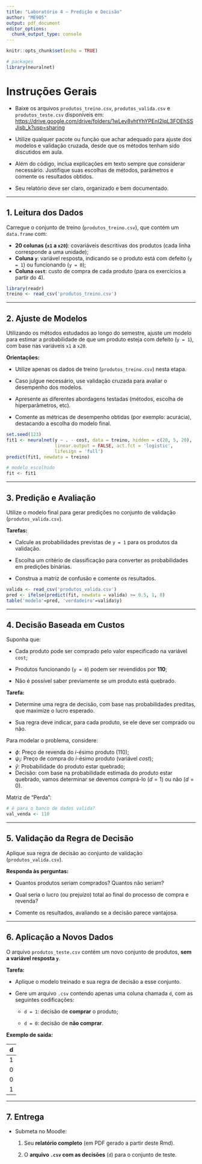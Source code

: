 ---
title: "Laboratório 4 – Predição e Decisão"
author: "ME905"
output: pdf_document
editor_options: 
  chunk_output_type: console
---

```{r setup, include=FALSE}
knitr::opts_chunk$set(echo = TRUE)

# packages
library(neuralnet)
```

# Instruções Gerais

- Baixe os arquivos `produtos_treino.csv`, `produtos_valida.csv` e `produtos_teste.csv` disponíveis em:  
[https://drive.google.com/drive/folders/1wLey8vhtYhYPEnI2lqL3FOEhSSJisb_k?usp=sharing](https://drive.google.com/drive/folders/1wLey8vhtYhYPEnI2lqL3FOEhSSJisb_k?usp=sharing)

- Utilize qualquer pacote ou função que achar adequado para ajuste dos modelos e validação cruzada, desde que os métodos tenham sido discutidos em aula.

- Além do código, inclua explicações em texto sempre que considerar necessário. Justifique suas escolhas de métodos, parâmetros e comente os resultados obtidos.

- Seu relatório deve ser claro, organizado e bem documentado.

---

## 1. Leitura dos Dados

Carregue o conjunto de treino (`produtos_treino.csv`), que contém um `data.frame` com:

- **20 colunas (`x1` a `x20`)**: covariáveis descritivas dos produtos (cada linha corresponde a uma unidade);
- **Coluna `y`**: variável resposta, indicando se o produto está com defeito (`y = 1`) ou funcionando (`y = 0`);
- **Coluna `cost`**: custo de compra de cada produto (para os exercícios a partir do 4).

```{r, warning=FALSE, message=FALSE}
library(readr)
treino <- read_csv('produtos_treino.csv')
```

---

## 2. Ajuste de Modelos

Utilizando os métodos estudados ao longo do semestre, ajuste um modelo para estimar a probabilidade de que um produto esteja com defeito (`y = 1`), com base nas variáveis `x1` a `x20`.

**Orientações:**

- Utilize apenas os dados de treino (`produtos_treino.csv`) nesta etapa.

- Caso julgue necessário, use validação cruzada para avaliar o desempenho dos modelos.

- Apresente as diferentes abordagens testadas (métodos, escolha de hiperparâmetros, etc).

- Comente as métricas de desempenho obtidas (por exemplo: acurácia), destacando a escolha do modelo final.

```{r}
set.seed(123)
fit1 <- neuralnet(y ~ . - cost, data = treino, hidden = c(20, 5, 20),
                  linear.output = FALSE, act.fct = 'logistic',
                  lifesign = 'full')
predict(fit1, newdata = treino)

# modelo escolhido
fit <- fit1
```


---

## 3. Predição e Avaliação

Utilize o modelo final para gerar predições no conjunto de validação (`produtos_valida.csv`).

**Tarefas:**

- Calcule as probabilidades previstas de `y = 1` para os produtos da validação.

- Escolha um critério de classificação para converter as probabilidades em predições binárias.

- Construa a matriz de confusão e comente os resultados.

```{r, warning=FALSE, message=FALSE}
valida <- read_csv('produtos_valida.csv')
pred <- ifelse(predict(fit, newdata = valida) >= 0.5, 1, 0)
table('modelo'=pred, 'verdadeiro'=valida$y)
```


---

## 4. Decisão Baseada em Custos

Suponha que:

- Cada produto pode ser comprado pelo valor especificado na variável `cost`;

- Produtos funcionando (`y = 0`) podem ser revendidos por **110**;

- Não é possível saber previamente se um produto está quebrado.

**Tarefa:**

- Determine uma regra de decisão, com base nas probabilidades preditas, que maximize o lucro esperado.

- Sua regra deve indicar, para cada produto, se ele deve ser comprado ou não.

Para modelar o problema, considere:

- $\phi$: Preço de revenda do $i$-ésimo produto ($110$);
- $\psi_i$: Preço de compra do $i$-ésimo produto (variável *cost*);
- $\hat y$: Probabilidade do produto estar quebrado;
- Decisão: com base na probabilidade estimada do produto estar quebrado, vamos determinar se devemos comprá-lo ($d=1$) ou não ($d=0$).

Matriz de "Perda":
\begin{tabular}{cccc}
    &   & y\\
    &   & 0                  & 1\\
  d & 0 & 0                  & 0\\
    & 1 & $-(\phi - \psi_i)$ & $\psi_i$\\
\end{tabular}


```{r}
# é para o banco de dados valida?
val_venda <- 110

```


---

## 5. Validação da Regra de Decisão

Aplique sua regra de decisão ao conjunto de validação (`produtos_valida.csv`).

**Responda às perguntas:**

- Quantos produtos seriam comprados? Quantos não seriam?

- Qual seria o lucro (ou prejuízo) total ao final do processo de compra e revenda?

- Comente os resultados, avaliando se a decisão parece vantajosa.

---

## 6. Aplicação a Novos Dados

O arquivo `produtos_teste.csv` contém um novo conjunto de produtos, **sem a variável resposta `y`**.

**Tarefa:**

- Aplique o modelo treinado e sua regra de decisão a esse conjunto.

- Gere um arquivo `.csv` contendo apenas uma coluna chamada `d`, com as seguintes codificações:

    - `d = 1`: decisão de **comprar** o produto;

    - `d = 0`: decisão de **não comprar**.

**Exemplo de saída:**

| d |
|---|
| 1 |
| 0 |
| 0 |
| 1 |

---

## 7. Entrega

- Submeta no Moodle:

  1. Seu **relatório completo** (em PDF gerado a partir deste Rmd).

  2. O **arquivo `.csv` com as decisões** (`d`) para o conjunto de teste.
